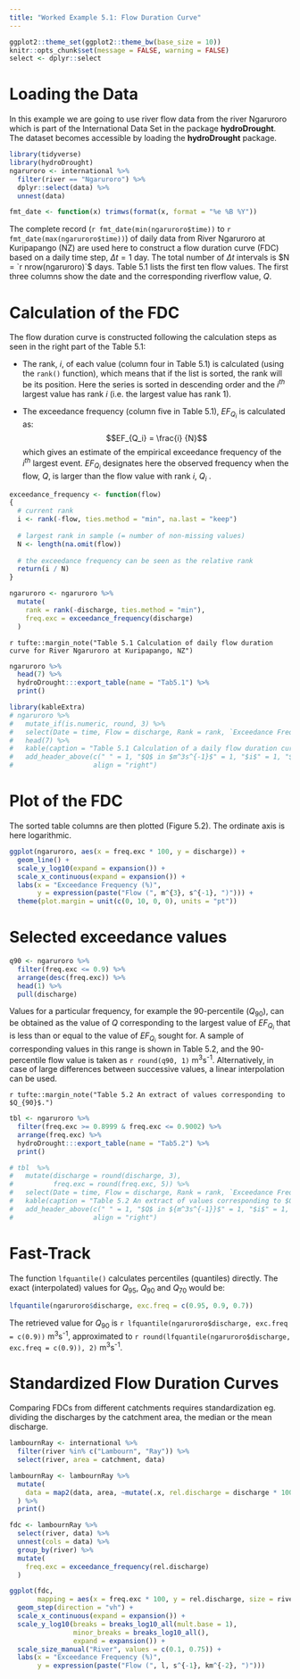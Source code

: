 ```yaml
---
title: "Worked Example 5.1: Flow Duration Curve"
---
```


```r
ggplot2::theme_set(ggplot2::theme_bw(base_size = 10))
knitr::opts_chunk$set(message = FALSE, warning = FALSE)
select <- dplyr::select

```

# Loading the Data

In this example we are going to use river flow data from the river Ngaruroro which is part of the International Data Set in the package **hydroDrought**. The dataset becomes accessible by loading the **hydroDrought** package. 
```r
library(tidyverse)
library(hydroDrought)
ngaruroro <- international %>%
  filter(river == "Ngaruroro") %>%
  dplyr::select(data) %>%
  unnest(data) 
```

```r
fmt_date <- function(x) trimws(format(x, format = "%e %B %Y"))
```

The complete record (`r fmt_date(min(ngaruroro$time))` to `r fmt_date(max(ngaruroro$time))`) 
of daily data from River Ngaruroro at Kuripapango (NZ) are used here to construct 
a flow duration curve (FDC) based on a daily time step, $\Delta t = 1$ day. The 
total number of $\Delta t$ intervals is $N = `r nrow(ngaruroro)`$ days. 
Table 5.1 lists the first ten flow values. The first three columns show the 
date and the corresponding riverflow value, $Q$.


# Calculation of the FDC

The flow duration curve is constructed following the calculation steps as seen 
in the right part of the Table 5.1:

- The rank, $i$, of each value (column four in Table 5.1) is calculated (using
the `rank()` function), which means that if the list is sorted, the rank will be its position. Here the series is sorted in descending order and the $i^{th}$ largest value has rank $i$ (i.e. the largest value has rank 1).

- The exceedance frequency (column five in Table 5.1), $EF_{Q_i}$ is calculated as: 
$$EF_{Q_i}  = \frac{i} {N}$$ 
which gives an estimate of the empirical exceedance frequency of the $i^{th}$ largest event. $EF_{Q_i}$ designates here the observed frequency when the flow, $Q$, is larger than the flow value with rank $i$, $Q_i$ .

```r
exceedance_frequency <- function(flow)
{
  # current rank
  i <- rank(-flow, ties.method = "min", na.last = "keep") 
  
  # largest rank in sample (= number of non-missing values)
  N <- length(na.omit(flow))
  
  # the exceedance frequency can be seen as the relative rank
  return(i / N)
}

ngaruroro <- ngaruroro %>%
  mutate(
    rank = rank(-discharge, ties.method = "min"), 
    freq.exc = exceedance_frequency(discharge)
  ) 
```

`r tufte::margin_note("Table 5.1 Calculation of daily flow duration curve for River Ngaruroro at Kuripapango, NZ")`
```r
ngaruroro %>%
  head(7) %>%
  hydroDrought:::export_table(name = "Tab5.1") %>%
  print()
```


```r
library(kableExtra)
# ngaruroro %>%
#   mutate_if(is.numeric, round, 3) %>%
#   select(Date = time, Flow = discharge, Rank = rank, `Exceedance Frequency` = freq.exc) %>%
#   head(7) %>%
#   kable(caption = "Table 5.1 Calculation of a daily flow duration curve for River Ngaruroro at Kuripapango, NZ") %>%
#   add_header_above(c(" " = 1, "$Q$ in $m^3s^{-1}$" = 1, "$i$" = 1, "$EF_Q$" = 1), 
#                    align = "right")
```


# Plot of the FDC
The sorted table columns are then plotted (Figure 5.2). The ordinate axis is here logarithmic. 

```r
ggplot(ngaruroro, aes(x = freq.exc * 100, y = discharge)) +
  geom_line() +
  scale_y_log10(expand = expansion()) +
  scale_x_continuous(expand = expansion()) +
  labs(x = "Exceedance Frequency (%)",
       y = expression(paste("Flow (", m^{3}, s^{-1}, ")"))) + 
  theme(plot.margin = unit(c(0, 10, 0, 0), units = "pt"))
```



# Selected exceedance values

```r
q90 <- ngaruroro %>%
  filter(freq.exc <= 0.9) %>%
  arrange(desc(freq.exc)) %>%
  head(1) %>%
  pull(discharge)
```

Values for a particular frequency, for example the 90-percentile ($Q_{90}$), can be obtained as the value of $Q$ corresponding to the largest value of $EF_{Q_i}$ that is less than or equal to the value of $EF_{Q_i}$ sought for. A sample of corresponding values in this range is shown in Table 5.2, and the 90-percentile flow value is taken as `r round(q90, 1)`<i>&nbsp;</i>m<sup>3</sup>s<sup>-1</sup>. Alternatively, in case of large differences between successive values, a linear interpolation can be used. 


`r tufte::margin_note("Table 5.2 An extract of values corresponding to $Q_{90}$.")`
```r
tbl <- ngaruroro %>%
  filter(freq.exc >= 0.8999 & freq.exc <= 0.9002) %>%
  arrange(freq.exc) %>%
  hydroDrought:::export_table(name = "Tab5.2") %>%
  print()
```


```r
# tbl  %>%
#   mutate(discharge = round(discharge, 3), 
#          freq.exc = round(freq.exc, 5)) %>%
#   select(Date = time, Flow = discharge, Rank = rank, `Exceedance Frequency` = freq.exc) %>%
#   kable(caption = "Table 5.2 An extract of values corresponding to $Q_{90}$.") %>%
#   add_header_above(c(" " = 1, "$Q$ in ${m^3s^{-1}}$" = 1, "$i$" = 1, "$EF_Q$" = 1), 
#                    align = "right")
```

# Fast-Track

The function `lfquantile()` calculates percentiles (quantiles) directly. The 
exact (interpolated) values for $Q_{95}$, $Q_{90}$ and $Q_{70}$ would be: 

```r
lfquantile(ngaruroro$discharge, exc.freq = c(0.95, 0.9, 0.7))
```

The retrieved value for $Q_{90}$ is 
`r lfquantile(ngaruroro$discharge, exc.freq = c(0.9))`<i>&nbsp;</i>m<sup>3</sup>s<sup>-1</sup>, 
approximated to 
`r round(lfquantile(ngaruroro$discharge, exc.freq = c(0.9)), 2)`<i>&nbsp;</i>m<sup>3</sup>s<sup>-1</sup>.

# Standardized Flow Duration Curves

Comparing FDCs from different catchments requires standardization eg. dividing the discharges by the catchment area, the median or the mean discharge. 
```r
lambournRay <- international %>%
  filter(river %in% c("Lambourn", "Ray")) %>%
  select(river, area = catchment, data)

lambournRay <- lambournRay %>%
  mutate(
    data = map2(data, area, ~mutate(.x, rel.discharge = discharge * 1000 / .y))
  ) %>%
  print()

fdc <- lambournRay %>%
  select(river, data) %>%
  unnest(cols = data) %>%
  group_by(river) %>%
  mutate(
    freq.exc = exceedance_frequency(rel.discharge)
  ) 
```

```r
ggplot(fdc, 
       mapping = aes(x = freq.exc * 100, y = rel.discharge, size = river)) +
  geom_step(direction = "vh") +
  scale_x_continuous(expand = expansion()) +
  scale_y_log10(breaks = breaks_log10_all(mult.base = 1),
                minor_breaks = breaks_log10_all(),
                expand = expansion()) +
  scale_size_manual("River", values = c(0.1, 0.75)) +
  labs(x = "Exceedance Frequency (%)",
       y = expression(paste("Flow (", l, s^{-1}, km^{-2}, ")"))) 
```

